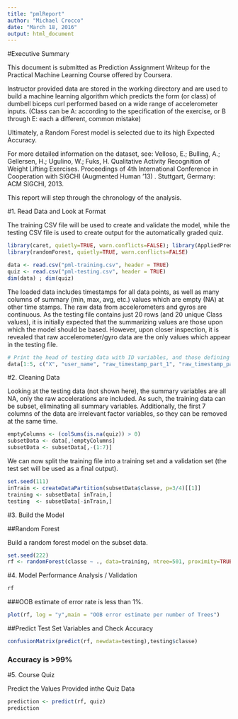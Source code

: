 ```yaml
---
title: "pmlReport"
author: "Michael Crocco"
date: "March 18, 2016"
output: html_document
---
```


#Executive Summary

This document is submitted as Prediction Assignment Writeup for the Practical Machine Learning Course offered by Coursera.

Instructor provided data are stored in the working directory and are used to build a machine learning algorithm which predicts the form (or class) of dumbell biceps curl performed based on a wide range of accelerometer inputs. (Class can be A: according to the specification of the exercise, or B through E: each a different, common mistake)

Ultimately, a Random Forest model is selected due to its high Expected Accuracy.

For more detailed information on the dataset, see: 
Velloso, E.; Bulling, A.; Gellersen, H.; Ugulino, W.; Fuks, H. Qualitative Activity Recognition of Weight Lifting Exercises. Proceedings of 4th International Conference in Cooperation with SIGCHI (Augmented Human '13) . Stuttgart, Germany: ACM SIGCHI, 2013.

This report will step through the chronology of the analysis. 

#1. Read Data and Look at Format

The training CSV file will be used to create and validate the model, while the testing CSV file is used to create output for the automatically graded quiz.
```r
library(caret, quietly=TRUE, warn.conflicts=FALSE); library(AppliedPredictiveModeling, quietly=TRUE, warn.conflicts=FALSE); library(ggplot2, quietly=TRUE, warn.conflicts=FALSE)
library(randomForest, quietly=TRUE, warn.conflicts=FALSE)
```

```r
data <- read.csv("pml-training.csv", header = TRUE)
quiz <- read.csv("pml-testing.csv", header = TRUE)
dim(data) ; dim(quiz)
```

The loaded data includes timestamps for all data points, as well as many columns of summary (min, max, avg, etc.) values which are empty (NA) at other time stamps. 
The raw data from accelerometers and gyros are continuous.
As the testing file contains just 20 rows (and 20 unique Class values), it is initially expected that the summarizing values are those upon which the model should be based. However, upon closer inspection, it is revealed that raw accelerometer/gyro data are the only values which appear in the testing file.

```r
# Print the head of testing data with ID variables, and those defining arm pitch
data[1:5, c("X", "user_name", "raw_timestamp_part_1", "raw_timestamp_part_2", names(data)[grep("pitch_arm$",names(data))], "classe")]

```

#2. Cleaning Data

Looking at the testing data (not shown here), the summary variables are all NA, only the raw accelerations are included. As such, the training data can be subset, eliminating all summary variables. Additionally, the first 7 columns of the data are irrelevant factor variables, so they can be removed at the same time.

```r
emptyColumns <- (colSums(is.na(quiz)) > 0)
subsetData <- data[,!emptyColumns]
subsetData <- subsetData[,-(1:7)]
```

We can now split the training file into a training set and a validation set (the test set will be used as a final output).

```r
set.seed(111)
inTrain <- createDataPartition(subsetData$classe, p=3/4)[[1]]
training <- subsetData[ inTrain,]
testing  <- subsetData[-inTrain,]
```


#3. Build the Model

##Random Forest

Build a random forest model on the subset data.

``` r
set.seed(222)
rf <- randomForest(classe ~ ., data=training, ntree=501, proximity=TRUE, keep.forest=TRUE)
```

#4. Model Performance Analysis / Validation
``` r
rf
```

###OOB estimate of error rate is less than 1%.

``` r
plot(rf, log = "y",main = "OOB error estimate per number of Trees")
```

##Predict Test Set Variables and Check Accuracy

``` r
confusionMatrix(predict(rf, newdata=testing),testing$classe)
```

### Accuracy is >99%

#5. Course Quiz

Predict the Values Provided inthe Quiz Data

``` r
prediction <- predict(rf, quiz)
prediction
```

